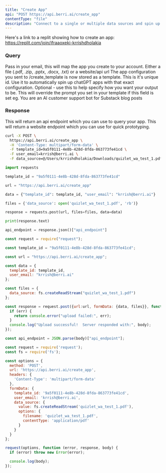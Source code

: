 ```yaml
---
title: "Create App"
api: "POST https://api.berri.ai/create_app"
contentType: "file"
description: "Connect to a single or multiple data sources and spin up chatGPT apps for each of them"
---
```


Here's a link to a replit showing how to create an app: https://replit.com/join/ifraaoxeki-krrishdholakia

### Query

<ParamField body="user_email" type="string">
  Pass in your email, this will map the app you create to your account.
</ParamField>

<ParamField body="data_source" type="string">
  Either a file (.pdf, .zip, .pptx, .docx, .txt) or a website/api url
</ParamField>

<ParamField body="template_id" type="string" optional>
  The app configuration you sent to /create_template is now stored as a template. This is it's unique id. Use it to automatically spin up chatGPT apps with that exact configuration. 
</ParamField>

<ParamField body="prompt" type="string" optional>
  Optional - use this to help specify how you want your output to be.
  This will override the prompt you set in your template if this field is set
  eg. You are an AI customer support bot for Substack blog posts 
</ParamField>

### Response

<ResponseField name="api_endpoint" type="string">
  This will return an api endpoint which you can use to query your app.
</ResponseField>

<ResponseField name="website_endpoint" type="string">
  This will return a website endpoint which you can use for quick prototyping.  
</ResponseField>

<RequestExample>

```bash curl
curl -X POST \
  https://api.berri.ai/create_app \
  -H 'Content-Type: multipart/form-data' \
  -F template_id=9a5f0111-4e8b-428d-8fda-863773fe41cd \
  -F user_email=krrish@berri.ai \
  -F data_source=@/Users/krrishdholakia/Downloads/quizlet_wa_test_1.pdf
```

```python python
import requests

template_id = "9a5f0111-4e8b-428d-8fda-863773fe41cd"

url = "https://api.berri.ai/create_app"

data = {"template_id": template_id, "user_email": "krrish@berri.ai"}

files = {'data_source': open('quizlet_wa_test_1.pdf', 'rb')}

response = requests.post(url, files=files, data=data)

print(response.text)

api_endpoint = response.json()["api_endpoint"]
```
```javascript javascript
const request = require("request");

const template_id = "9a5f0111-4e8b-428d-8fda-863773fe41cd";

const url = "https://api.berri.ai/create_app";

const data = {
  template_id: template_id,
  user_email: "krrish@berri.ai"
};

const files = {
  data_source: fs.createReadStream("quizlet_wa_test_1.pdf")
};

const response = request.post({url:url, formData: {data, files}}, function(err, httpResponse, body) {
  if (err) {
    return console.error("upload failed:", err);
  }
  console.log("Upload successful!  Server responded with:", body);
});

const api_endpoint = JSON.parse(body)["api_endpoint"];
```

```javascript node.js
const request = require('request');
const fs = require('fs');

const options = {
  method: 'POST',
  url: 'https://api.berri.ai/create_app',
  headers: {
    'Content-Type': 'multipart/form-data'
  },
  formData: {
    template_id: '9a5f0111-4e8b-428d-8fda-863773fe41cd',
    user_email: 'krrish@berri.ai',
    data_source: {
      value: fs.createReadStream('quizlet_wa_test_1.pdf'),
      options: {
        filename: 'quizlet_wa_test_1.pdf',
        contentType: 'application/pdf'
      }
    }
  }
};

request(options, function (error, response, body) {
  if (error) throw new Error(error);

  console.log(body);
});
```
</RequestExample>